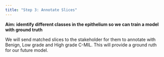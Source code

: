 ```yaml
---
title: "Step 3: Annotate Slices"
---
```


**Aim: idemtify different classes in the epithelium so we can train a model with ground truth**

We will send matched slices to the stakeholder for them to annotate with Benign, Low grade and High grade C-MIL. This will provide a ground ruth for our future model. 
